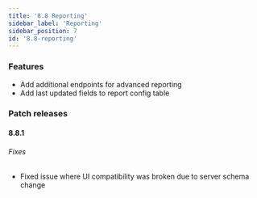 ```yaml
---
title: '8.8 Reporting'
sidebar_label: 'Reporting'
sidebar_position: 7
id: '8.8-reporting'
---
```


### Features

* Add additional endpoints for advanced reporting 
* Add last updated fields to report config table 

### Patch releases

#### 8.8.1

###### Fixes
* Fixed issue where UI compatibility was broken due to server schema change


